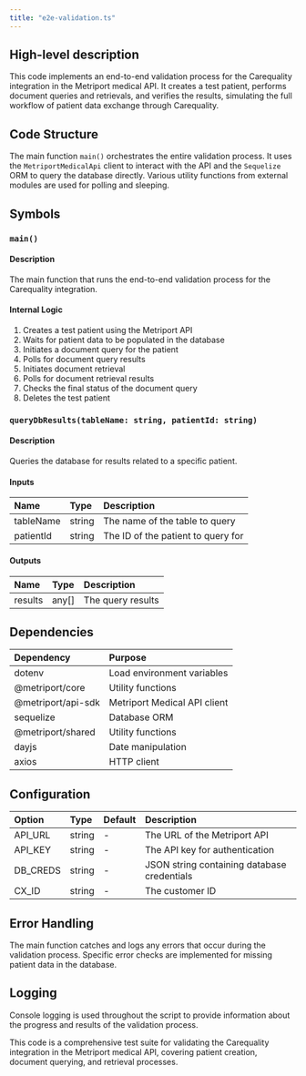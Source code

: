 ```yaml
---
title: "e2e-validation.ts"
---
```


## High-level description
This code implements an end-to-end validation process for the Carequality integration in the Metriport medical API. It creates a test patient, performs document queries and retrievals, and verifies the results, simulating the full workflow of patient data exchange through Carequality.

## Code Structure
The main function `main()` orchestrates the entire validation process. It uses the `MetriportMedicalApi` client to interact with the API and the `Sequelize` ORM to query the database directly. Various utility functions from external modules are used for polling and sleeping.

## Symbols

### `main()`
#### Description
The main function that runs the end-to-end validation process for the Carequality integration.

#### Internal Logic
1. Creates a test patient using the Metriport API
2. Waits for patient data to be populated in the database
3. Initiates a document query for the patient
4. Polls for document query results
5. Initiates document retrieval
6. Polls for document retrieval results
7. Checks the final status of the document query
8. Deletes the test patient

### `queryDbResults(tableName: string, patientId: string)`
#### Description
Queries the database for results related to a specific patient.

#### Inputs
| Name | Type | Description |
|:-----|:-----|:------------|
| tableName | string | The name of the table to query |
| patientId | string | The ID of the patient to query for |

#### Outputs
| Name | Type | Description |
|:-----|:-----|:------------|
| results | any[] | The query results |

## Dependencies
| Dependency | Purpose |
|:-----------|:--------|
| dotenv | Load environment variables |
| @metriport/core | Utility functions |
| @metriport/api-sdk | Metriport Medical API client |
| sequelize | Database ORM |
| @metriport/shared | Utility functions |
| dayjs | Date manipulation |
| axios | HTTP client |

## Configuration
| Option | Type | Default | Description |
|:-------|:-----|:--------|:------------|
| API_URL | string | - | The URL of the Metriport API |
| API_KEY | string | - | The API key for authentication |
| DB_CREDS | string | - | JSON string containing database credentials |
| CX_ID | string | - | The customer ID |

## Error Handling
The main function catches and logs any errors that occur during the validation process. Specific error checks are implemented for missing patient data in the database.

## Logging
Console logging is used throughout the script to provide information about the progress and results of the validation process.

This code is a comprehensive test suite for validating the Carequality integration in the Metriport medical API, covering patient creation, document querying, and retrieval processes.